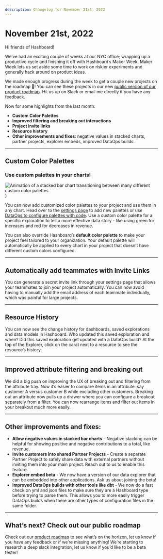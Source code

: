 ```yaml
---
description: Changelog for November 21st, 2022
---
```


# November 21st, 2022

Hi friends of Hashboard!

We’ve had an exciting couple of weeks at our NYC office; wrapping up a productive cycle and finishing it off with Hashboard’s Maker Week. Maker Week lets us set aside some time to work on riskier experiments and generally hack around on product ideas.

We made enough progress during the week to get a couple new projects on the roadmap 🚀! You can see these projects in our new [public version of our product roadmap](/product-roadmap). Hit us up on Slack or email me directly if you have any feedback.

Now for some highlights from the last month:

- **Custom Color Palettes**
- **Improved filtering and breaking out interactions**
- **Project invite links**
- **Resource history**
- **Other improvements and fixes**: negative values in stacked charts, partner projects, explorer embeds, improved DataOps builds

---

## Custom Color Palettes

### Use custom palettes in your charts!

<img
  src="/product_updates/221121_colors.gif"
  alt="Animation of a stacked bar chart transitioning between many different custom color palettes"
/>
}

You can now add customized color palettes to your project and use them in any chart. Head over to the [settings page](https://hashboard.com/app/p/settings#custom_styles) to add new palettes or use [DataOps to configure palettes with code](/docs/data-ops/config-schema/color-palettes/). Use a custom color palette for a specific exploration to tell a more effective data story - like using green for increases and red for decreases in revenue.

You can also override Hashboard’s **default color palette** to make your project feel tailored to your organization. Your default palette will automatically be applied to every chart in your project that doesn’t have different custom colors configured.

---

## Automatically add teammates with Invite Links

You can generate a secret invite link through your settings page that allows your teammates to join your project automatically. You can now avoid having to manually add the email address of each teammate individually, which was painful for large projects.

---

## Resource History

You can now see the change history for dashboards, saved explorations and data models in Hashboard. Who updated this saved exploration and when? Did this saved exploration get updated with a DataOps build? At the top of the Explorer, click on the carat next to a resource to see the resource’s history.

---

## Improved attribute filtering and breaking out

We did a big push on improving the UX of breaking out and filtering from the attribute tray. Now it’s easier to compare items in an attribute: say customer A versus customer B while excluding other customers. Breaking out an attribute now pulls up a drawer where you can configure a breakout separately from a filter. You can now rearrange items and filter out items in your breakout much more easily.

---

## Other improvements and fixes:

- **Allow negative values in stacked bar charts** - Negative stacking can be helpful for showing positive and negative contributions to a total, like revenue.
- **Invite customers into shared Partner Projects** - Create a separate Partner Project to safely share data with external partners without inviting them into your main project. Reach out to us to enable this feature.
- **Explorer embed beta** - We now have a version of our data explorer that can be embedded into other applications. Ask us about joining the beta!
- **Improved DataOps builds with other tools like dbt** - We now do a fast check on yml and json files to make sure they are a Hashboard type before trying to parse them. This allows you to more easily trigger DataOps builds when there are other types of configuration files in the same folder.

---

## What’s next? Check out our public roadmap

Check out our [product roadmap](/product-roadmap) to see what’s on the horizon, let us know if you have any feedback or if we’re missing anything! We’re starting to research a deep slack integration, let us know if you’d like to be a beta tester!
